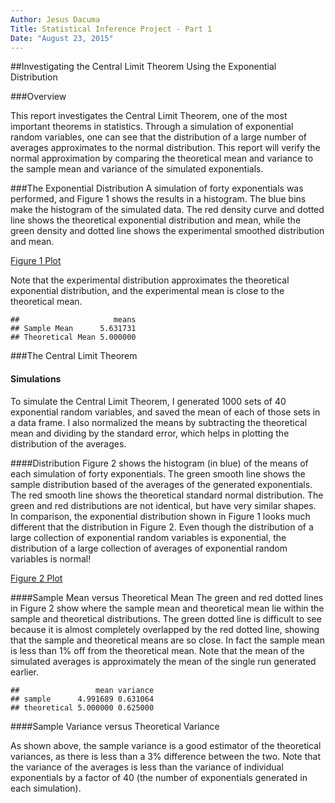 ```yaml
---
Author: Jesus Dacuma
Title: Statistical Inference Project - Part 1
Date: "August 23, 2015"
---
```


##Investigating the Central Limit Theorem Using the Exponential Distribution

###Overview

This report investigates the Central Limit Theorem, one of the most important theorems in statistics. Through a simulation of exponential random variables, one can see that the distribution of a large number of averages approximates to the normal distribution. This report will verify the normal approximation by comparing the theoretical mean and variance to the sample mean and variance of the simulated exponentials.

###The Exponential Distribution
A simulation of forty exponentials was performed, and Figure 1 shows the results in a histogram. The blue bins make the histogram of the simulated data. The red density curve and dotted line shows the theoretical exponential distribution and mean, while the green density and dotted line shows the experimental smoothed distribution and mean.

[Figure 1 Plot](plotg1.png)

Note that the experimental distribution approximates the theoretical exponential distribution, and the experimental mean is close to the theoretical mean.

```
##                     means
## Sample Mean      5.631731
## Theoretical Mean 5.000000
```

###The Central Limit Theorem

#### Simulations

To simulate the Central Limit Theorem, I generated 1000 sets of 40 exponential random variables, and saved the mean of each of those sets in a data frame. I also normalized the means by subtracting the theoretical mean and dividing by the standard error, which helps in plotting the distribution of the averages.

####Distribution
Figure 2 shows the histogram (in blue) of the means of each simulation of forty exponentials. The green smooth line shows the sample distribution based of the averages of the generated exponentials. The red smooth line shows the theoretical standard normal distribution. The green and red distributions are not identical, but have very similar shapes. In comparison, the exponential distribution shown in Figure 1 looks much different that the distribution in Figure 2. Even though the distribution of a large collection of exponential random variables is exponential, the distribution of a large collection of averages of exponential random variables is normal!

[Figure 2 Plot](plotg2.png) 

####Sample Mean versus Theoretical Mean
The green and red dotted lines in Figure 2 show where the sample mean and theoretical mean lie within the sample and theoretical distributions. The green dotted line is difficult to see because it is almost completely overlapped by the red dotted line, showing that the sample and theoretical means are so close. In fact the sample mean is less than 1% off from the theoretical mean. Note that the mean of the simulated averages is approximately the mean of the single run generated earlier.

```
##                 mean variance
## sample      4.991689 0.631064
## theoretical 5.000000 0.625000
```

####Sample Variance versus Theoretical Variance

As shown above, the sample variance is a good estimator of the theoretical variances, as there is less than a 3% difference between the two. Note that the variance of the averages is less than the variance of individual exponentials by a factor of 40 (the number of exponentials generated in each simulation).